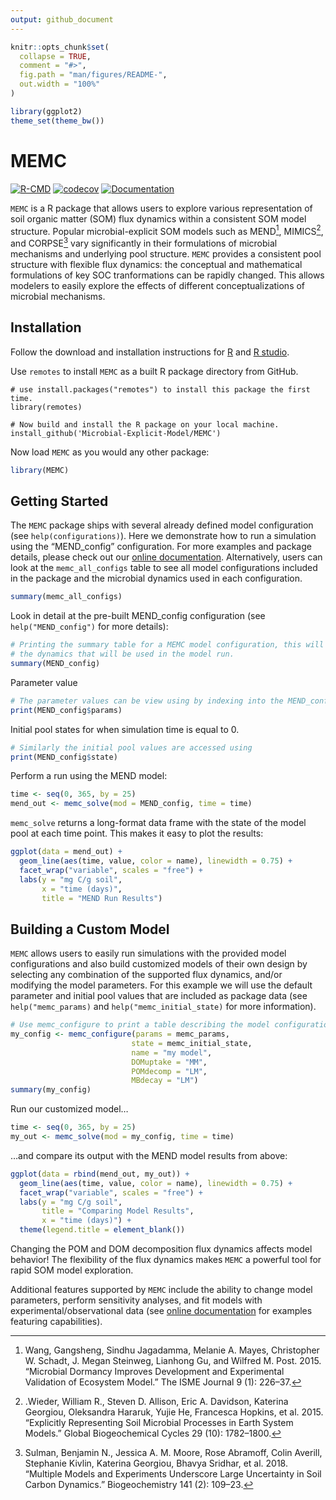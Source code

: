 ```yaml
---
output: github_document
---
```


<!-- README.md is generated from README.Rmd. Please edit that file -->

```r
knitr::opts_chunk$set(
  collapse = TRUE,
  comment = "#>",
  fig.path = "man/figures/README-",
  out.width = "100%"
)

library(ggplot2)
theme_set(theme_bw())
```

# MEMC

[![R-CMD](https://github.com/Microbial-Explicit-Model/MEMC/actions/workflows/rcmd.yml/badge.svg)](https://github.com/Microbial-Explicit-Model/MEMC/actions/workflows/rcmd.yml)
[![codecov](https://codecov.io/gh/Microbial-Explicit-Model/MEMC/branch/main/graph/badge.svg?token=MA69VLXPYP)](https://codecov.io/gh/Microbial-Explicit-Model/MEMC)
[![Documentation](https://github.com/Microbial-Explicit-Model/MEMC/actions/workflows/pkgdown.yaml/badge.svg)](https://github.com/Microbial-Explicit-Model/MEMC/actions/workflows/pkgdown.yaml)

`MEMC` is a R package that allows users to explore various
representation of soil organic matter (SOM) flux dynamics within a
consistent SOM model structure. Popular microbial-explicit SOM
models such as MEND^[Wang, Gangsheng, Sindhu Jagadamma, Melanie A.
Mayes, Christopher W. Schadt, J. Megan Steinweg, Lianhong Gu, and
Wilfred M. Post. 2015. “Microbial Dormancy Improves Development and
Experimental Validation of Ecosystem Model.” The ISME Journal 9 (1):
226–37.], MIMICS^[.Wieder, William R., Steven D. Allison, Eric A.
Davidson, Katerina Georgiou, Oleksandra Hararuk, Yujie He, Francesca
Hopkins, et al. 2015. “Explicitly Representing Soil Microbial Processes
in Earth System Models.” Global Biogeochemical Cycles 29 (10):
1782–1800.], and CORPSE^[Sulman, Benjamin N., Jessica A. M. Moore, Rose
Abramoff, Colin Averill, Stephanie Kivlin, Katerina Georgiou, Bhavya
Sridhar, et al. 2018. “Multiple Models and Experiments Underscore Large
Uncertainty in Soil Carbon Dynamics.” Biogeochemistry 141 (2): 109–23.]
vary significantly in their formulations of microbial mechanisms and
underlying pool structure. `MEMC` provides a consistent pool structure
with flexible flux dynamics: the conceptual and mathematical formulations
of key SOC tranformations can be rapidly changed. 
This allows modelers to easily explore the
effects of different conceptualizations of microbial mechanisms.  

## Installation

Follow the download and installation instructions for 
[R](https://cloud.r-project.org/) and 
[R studio](https://www.rstudio.com/products/rstudio/download/). 

Use `remotes` to install `MEMC` as a built R package directory from GitHub. 

```
# use install.packages("remotes") to install this package the first time.
library(remotes)

# Now build and install the R package on your local machine.
install_github('Microbial-Explicit-Model/MEMC') 
```

Now load `MEMC` as you would any other package: 

```r
library(MEMC)
```

## Getting Started

The `MEMC` package ships with several already defined model configuration
(see `help(configurations)`). Here we demonstrate how to run a simulation
using the "MEND_config" configuration. For more examples and package
details, please check out our [online
documentation](https://microbial-explicit-model.github.io/MEMC/).
Alternatively, users can look at the `memc_all_configs` table to see all
model configurations included in the package and the microbial dynamics
used in each configuration. 

```r
summary(memc_all_configs)
```

Look in detail at the pre-built MEND_config configuration (see
`help("MEND_config")` for more details):

```r
# Printing the summary table for a MEMC model configuration, this will indicate
# the dynamics that will be used in the model run. 
summary(MEND_config)
```


Parameter value 
```r
# The parameter values can be view using by indexing into the MEND_config object
print(MEND_config$params) 
```


Initial pool states for when simulation time is equal to 0. 
```r
# Similarly the initial pool values are accessed using 
print(MEND_config$state)
```

Perform a run using the MEND model:

```r
time <- seq(0, 365, by = 25) 
mend_out <- memc_solve(mod = MEND_config, time = time)
```

`memc_solve` returns a long-format data frame with the state of the model
pool at each time point. This makes it easy to plot the results:

```r
ggplot(data = mend_out) + 
  geom_line(aes(time, value, color = name), linewidth = 0.75) + 
  facet_wrap("variable", scales = "free") + 
  labs(y = "mg C/g soil", 
       x = "time (days)",
       title = "MEND Run Results")
```

## Building a Custom Model

`MEMC` allows users to easily run simulations with the provided model
configurations and also build customized models of their own design by
selecting any combination of the supported flux dynamics, and/or modifying
the model parameters. 
For this example we will use the default parameter and initial pool
values that are included as package data (see `help("memc_params)`
and `help("memc_initial_state)` for more information).

```r
# Use memc_configure to print a table describing the model configuration 
my_config <- memc_configure(params = memc_params, 
                           state = memc_initial_state, 
                           name = "my model", 
                           DOMuptake = "MM", 
                           POMdecomp = "LM", 
                           MBdecay = "LM")
summary(my_config)
```

Run our customized model...

```r
time <- seq(0, 365, by = 25) 
my_out <- memc_solve(mod = my_config, time = time)
```

...and compare its output with the MEND model results from above: 

```r
ggplot(data = rbind(mend_out, my_out)) + 
  geom_line(aes(time, value, color = name), linewidth = 0.75) + 
  facet_wrap("variable", scales = "free") + 
  labs(y = "mg C/g soil", 
       title = "Comparing Model Results", 
       x = "time (days)") +
  theme(legend.title = element_blank())
```

Changing the POM and DOM decomposition flux dynamics affects model
behavior! The flexibility of the flux dynamics makes `MEMC` a powerful
tool for rapid SOM model exploration. 

Additional features supported by `MEMC`
include the ability to change model parameters, perform sensitivity
analyses, and fit models with experimental/observational data (see
[online documentation](https://microbial-explicit-model.github.io/MEMC/)
for examples featuring capabilities).
